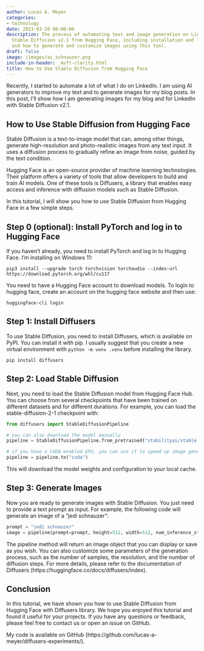 ```yaml
---
author: Lucas A. Meyer
categories:
- technology
date: 2023-03-20 06:00:00
description: The process of automating text and image generation on LinkedIn using
  Stable Diffusion v2.1 from Hugging Face, including installation and login instructions,
  and how to generate and customize images using this tool.
draft: false
image: /images/ai_schnauzer.png
include-in-header: _msft-clarity.html
title: How to Use Stable Diffusion from Hugging Face
---
```

<article data-clarity-region="article">


Recently, I started to automate a lot of what I do on LinkedIn. I am using AI generators to improve my text and to generate images for my blog posts. In this post, I'll show how I am generating images for my blog and for LinkedIn with Stable Diffusion v2.1.

# How to Use Stable Diffusion from Hugging Face

Stable Diffusion is a text-to-image model that can, among other things, generate high-resolution and photo-realistic images from any text input. It uses a diffusion process to gradually refine an image from noise, guided by the text condition. 

Hugging Face is an open-source provider of machine learning technologies. Their platform offers a variety of tools that allow developers to build and train AI models. One of these tools is Diffusers, a library that enables easy access and inference with diffusion models such as Stable Diffusion.

In this tutorial, I will show you how to use Stable Diffusion from Hugging Face in a few simple steps.

## Step 0 (optional): Install PyTorch and log in to Hugging Face

If you haven't already, you need to install PyTorch and log in to Hugging Face. I'm installing on Windows 11:

```
pip3 install --upgrade torch torchvision torchaudio --index-url https://download.pytorch.org/whl/cu117
```

You need to have a Hugging Face account to download models. To login to hugging face, create an account on the hugging face website and then use:

```
huggingface-cli login
```

## Step 1: Install Diffusers

To use Stable Diffusion, you need to install Diffusers, which is available on PyPI. You can install it with pip. I usually suggest that you create a new virtual environment with `python -m venv .venv` before installing the library.

```
pip install diffusers
```

## Step 2: Load Stable Diffusion

Next, you need to load the Stable Diffusion model from Hugging Face Hub. You can choose from several checkpoints that have been trained on different datasets and for different durations. For example, you can load the stable-diffusion-2-1 checkpoint with:

```python
from diffusers import StableDiffusionPipeline

# you can also download the model manually
pipeline = StableDiffusionPipeline.from_pretrained("stabilityai/stable-diffusion-2-1-base")

# if you have a CUDA-enabled GPU, you can use it to speed up image generation quite a lot
pipeline = pipeline.to("cuda")

```

This will download the model weights and configuration to your local cache.

## Step 3: Generate Images

Now you are ready to generate images with Stable Diffusion. You just need to provide a text prompt as input. For example, the following code will generate an image of a "jedi schnauzer":

```python
prompt = "jedi schnauzer"
image = pipeline(prompt=prompt, height=512, width=512, num_inference_steps=80, guidance_scale=7.5).images[0]
```

The pipeline method will return an image object that you can display or save as you wish. You can also customize some parameters of the generation process, such as the number of samples, the resolution, and the number of diffusion steps. For more details, please refer to the documentation of Diffusers (https://huggingface.co/docs/diffusers/index).

## Conclusion

In this tutorial, we have shown you how to use Stable Diffusion from Hugging Face with Diffusers library. We hope you enjoyed this tutorial and found it useful for your projects. If you have any questions or feedback, please feel free to contact us or open an issue on GitHub.

My code is available on GitHub (https://github.com/lucas-a-meyer/diffusers-experiments/).


</article>